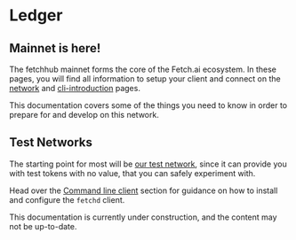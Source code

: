 
# Ledger

## Mainnet is here!

The fetchhub mainnet forms the core of the Fetch.ai ecosystem. In these pages, you will find all information to setup your client and connect on the [network](/concepts/ledger/active-networks) and [cli-introduction](/concepts/ledger/mainnet-archive) pages.

This documentation covers some of the things you need to know in order to prepare for and develop on this network.

## Test Networks

The starting point for most will be [our test network](/concepts/ledger/active-networks#test-nets), since it can provide you with test tokens with no value, that you can safely experiment with.

Head over the [Command line client](https://docs.fetch.ai/ledger_v2/cli-introduction/) section for guidance on how to install and configure the `fetchd` client.

<Callout type="warning" emoji="⚠️">
  This documentation is currently under construction, and the content may not be up-to-date.
</Callout>
